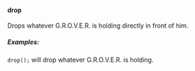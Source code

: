#### drop

Drops whatever G.R.O.V.E.R. is holding directly in front of him.

##### Examples:

`drop();` will drop whatever G.R.O.V.E.R. is holding.
